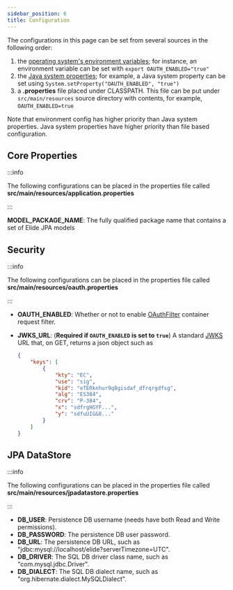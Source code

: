 ```yaml
---
sidebar_position: 6
title: Configuration
---
```


The configurations in this page can be set from several sources in the following order:

1. the [operating system's environment variables]; for instance, an environment variable can be set with
   `export OAUTH_ENABLED="true"`
2. the [Java system properties]; for example, a Java system property can be set using
   `System.setProperty("OAUTH_ENABLED", "true")`
3. a **.properties** file placed under CLASSPATH. This file can be put under `src/main/resources` source directory with
   contents, for example, `OAUTH_ENABLED=true`

Note that environment config has higher priority than Java system properties. Java system properties have higher
priority than file based configuration.

Core Properties
---------------

:::info

The following configurations can be placed in the properties file called **src/main/resources/application.properties**

:::


<Tabs>
  <TabItem value="jpa-elide" label="JPA(Elide)" default>
    <b>MODEL_PACKAGE_NAME</b>: The fully qualified package name that contains a set of Elide JPA models
  </TabItem>
</Tabs>

Security
--------

:::info

The following configurations can be placed in the properties file called **src/main/resources/oauth.properties**

:::

- **OAUTH_ENABLED**: Whether or not to enable [OAuthFilter] container request filter.
- **JWKS_URL**: (**Required if `OAUTH_ENABLED` is set to `true`**) A standard [JWKS] URL that, on GET, returns a json
  object such as

  ```json
  {
      "keys": [
          {
              "kty": "EC",
              "use": "sig",
              "kid": "eTERknhur9q8gisdaf_dfrqrgdfsg",
              "alg": "ES384",
              "crv": "P-384",
              "x": "sdfrgHGYF...",
              "y": "sdfuUIG&8..."
          }
      ]
  }
  ```

JPA DataStore
-------------

:::info

The following configurations can be placed in the properties file called **src/main/resources/jpadatastore.properties**

:::

<Tabs>
  <TabItem value="jpa-elide" label="JPA(Elide)" default>
    <ul>
      <li> <b>DB_USER</b>: Persistence DB username (needs have both Read and Write permissions).</li>
      <li> <b>DB_PASSWORD</b>: The persistence DB user password.</li>
      <li> <b>DB_URL</b>: The persistence DB URL, such as "jdbc:mysql://localhost/elide?serverTimezone=UTC".</li>
      <li> <b>DB_DRIVER</b>: The SQL DB driver class name, such as "com.mysql.jdbc.Driver".</li>
      <li> <b>DB_DIALECT</b>: The SQL DB dialect name, such as "org.hibernate.dialect.MySQLDialect".</li>
    </ul>
  </TabItem>
</Tabs>

[Java system properties]: https://docs.oracle.com/javase/tutorial/essential/environment/sysprop.html
[JWKS]: https://datatracker.ietf.org/doc/html/rfc7517

[OAuthFilter]: https://qubitpi.github.io/jersey-ws-template/apidocs/com/qubitpi/ws/jersey/template/web/filters/OAuthFilter.html
[operating system's environment variables]: https://docs.oracle.com/javase/tutorial/essential/environment/env.html
